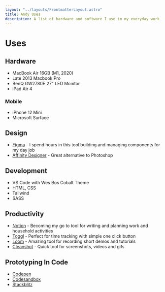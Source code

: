 ```yaml
---
layout: "../layouts/FrontmatterLayout.astro"
title: Andy Uses
description: A list of hardware and software I use in my everyday work, shared on the site uses.tech.
---
```


# Uses 

## Hardware
- MacBook Air 16GB (M1, 2020)
- Late 2013 Macbook Pro
- BenQ GW2780E 27" LED Monitor
- iPad Air 4

### Mobile
- iPhone 12 Mini
- Microsoft Surface

## Design
- [Figma](https://figma.com) - I spend hours in this tool building and managing components for my day job
- [Affinity Designer](https://affinity.serif.com/en-gb/designer/) - Great alternative to Photoshop

## Development
- VS Code with Wes Bos Cobalt Theme
- HTML, CSS
- Tailwind
- SASS

## Productivity
- [Notion](https://notion.so) - Becoming my go to tool for writing and planning work and household activities
- [Toggl](https://toggl.com/) - Perfect for time tracking with simple one click button
- [Loom](https://loom.com) - Amazing tool for recording short demos and tutorials
- [Cleanshot](https://cleanshot.com/) - Quick tool for screenshots, videos and gifs

## Prototyping In Code
- [Codepen](https://codepen.io/)
- [Codesandbox](https://codesandbox.io/)
- [Stackblitz](https://www.just-andy.uk/uses#:~:text=Codesandbox-,Stackblitz,-%C2%A9%20Andrew%20Cetnarskyj%202023)
